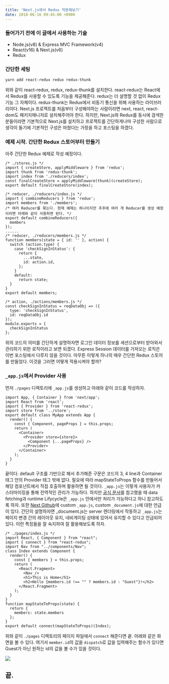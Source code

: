 ```yaml
---
title: 'Next.js에서 Redux 적용해보기'
date: 2018-06-16 09:45:00 +0900
---
```


### 들어가기 전에 이 글에서 사용하는 기술

- Node.js(v8) & Express MVC Framework(v4)
- React(v16) & Next.js(v6)
- Redux

### 간단한 세팅

```
yarn add react-redux redux redux-thunk
```

위와 같이 react-redux, redux, redux-thunk를 설치한다. react-redux는 React에서 Redux를 사용할 수
있도록 기능을 제공해준다. redux는 더 설명할 것 없이 Redux 기능 그 자체이다. redux-thunk는
Redux에서 비동기 통신을 위해 사용하는 라이브러리이다. Next.js 프로젝트를 처음부터 구성해야하는
사람이라면 next, react, react-dom도 패키지매니저로 설치해주어야 한다. 하지만, Next.js와 Redux를
동시에 검색한 분들이라면 기본적으로 Next.js를 설치하고 프로젝트를 간단하게나마 구성한 사람으로
생각이 들기에 기본적인 구성은 마쳤다는 가정을 하고 포스팅을 하겠다.

### 예제 시작. 간단한 Redux 스토어부터 만들기

아주 간단한 Redux 예제로 작성 예정이다.

```
/* ./stores.js */
import { createStore, applyMiddleware } from 'redux';
import thunk from 'redux-thunk';
import index from './reducers/index';
const finalCreateStore = applyMiddleware(thunk)(createStore);
export default finalCreateStore(index);
```

```
/* reducer, ./reducers/index.js */
import { combineReducers } from 'redux';
import members from './members';
/* 여러 Reducer를 묶는다. 현재 예제는 하나이지만 추후에 여러 개 Reducer를 생성 예정이라면 아래와 같이 사용하면 된다. */
export default combineReducers({
  members
});
......
/* reducer, ./reducers/members.js */
function members(state = { id: '' }, action) {
  switch (action.type) {
    case 'checkSignInStatus': {
      return {
        ...state,
        id: action.id,
      };
    }
    default:
      return state;
  }
}
export default members;
```

```
/* action, ./actions/members.js */
const checkSignInStatus = reqDataObj => ({
  type: 'checkSignInStatus',
  id: reqDataObj.id
});
module.exports = {
  checkSignInStatus
};
```

위의 코드의 의미를 간단하게 설명하자면 로그인 데이터 정보를 세션으로부터 받아와서 관리하기 위한 로직이라고 보면 되겠다. Express Session 데이터를 가져오는 로직은 이번 포스팅에서 다루지 않을 것이다.
아무튼 이렇게 하나의 매우 간단한 Redux 스토어를 만들었다.
이것을 그러면 어떻게 적용시켜야 할까?

### `_app.js`에서 Provider 사용

먼저 `./pages` 디렉토리에 `_app.js`를 생성하고 아래와 같이 코드를 작성하자.

```
import App, { Container } from 'next/app';
import React from 'react';
import { Provider } from 'react-redux';
import store from '../store';
export default class MyApp extends App {
  render() {
    const { Component, pageProps } = this.props;
    return (
      <Container>
        <Provider store={store}>
          <Component {...pageProps} />
        </Provider>
      </Container>
    );
  }
}
```

끝이다. default 구조를 기반으로 해서 추가해준 구문은 코드의 3, 4 line과 Container 태그 안의 Provider 태그 밖에 없다.
필요에 따라 mapStateToProps 함수를 만들어서 해당 컴포넌트에서 직접 호출하며 활용하면 될 것이다.
`_app.js`는 이렇게 사용자가 커스터마이징을 통해 전역적인 관리가 가능하다.
하지만 [공식 문서](https://zeit.co/blog/next6#app-component)를 참고했을 때 data fetching과 runtime Lifycycle은 `_app.js` 안에서만 처리가 가능하다고 하니 참고하도록 하자.
또한 [Next Github](https://github.com/zeit/next.js#custom-app)에 custom `_app.js`, custom `_document.js`에 대한 언급이 있다.
간단히 설명하자면 \_document.js는 server 렌더링에서 작동하고 `_app.js`는 페이지 변경 간의 레이아웃 유지, 네비게이팅 상태에 있어서 유지할 수 있다고 언급되어 있다.
이런 특징들을 잘 숙지하여 잘 활용해보도록 하자.

```
/* ./pages/index.js */
import React, { Component } from "react";
import { connect } from "react-redux";
import Nav from "../components/Nav";
class Index extends Component {
  render() {
    const { members } = this.props;
    return (
      <React.Fragment>
        <Nav />
        <h1>This is Home</h1>
        <h2>Hello {members.id !== "" ? members.id : "Guest"}!</h2>
      </React.Fragment>
    );
  }
}
function mapStateToProps(state) {
  return {
    members: state.members
  };
}
export default connect(mapStateToProps)(Index);
```

위와 같이 `./pages` 디렉토리의 페이지 파일에서 `connect` 해준다면 끝.
아래와 같은 화면을 볼 수 있다.
여기서 `member.id`의 값을 `dispatch`로 값을 입력해주는 함수가 있다면 Guest가 아닌 원하는 id의 값을 볼 수가 있을 것이다.

<img src="/2018/06/16/next-js-redux/home.png" />

## 끝.
